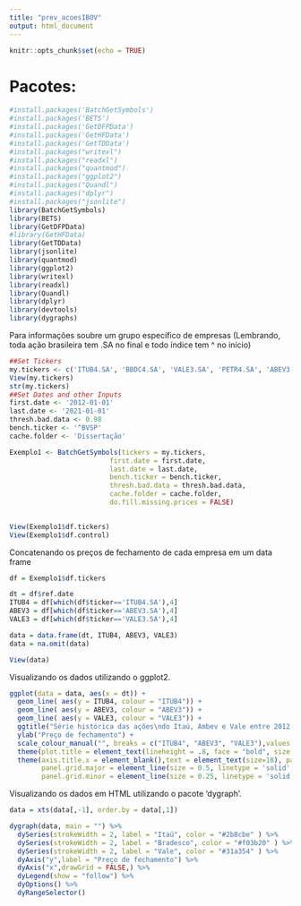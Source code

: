 ---
title: "prev_acoesIBOV"
output: html_document
---

```{r setup, include=FALSE}
knitr::opts_chunk$set(echo = TRUE)
```


# Pacotes: 
```{r}
#install.packages('BatchGetSymbols')
#install.packages('BETS')
#install.packages('GetDFPData')
#install.packages('GetHFData')
#install.packages('GetTDData')
#install.packages("writexl")
#install.packages("readxl")
#install.packages("quantmod")
#install.packages("ggplot2")
#install.packages("Quandl")
#install.packages("dplyr")
#install.packages("jsonlite")
library(BatchGetSymbols)
library(BETS)
library(GetDFPData)
#library(GetHFData)
library(GetTDData)
library(jsonlite)
library(quantmod)
library(ggplot2)
library(writexl)
library(readxl)
library(Quandl)
library(dplyr)
library(devtools)
library(dygraphs)
```


Para informações soubre um grupo específico de empresas (Lembrando, toda ação brasileira tem .SA no final e todo índice tem ^ no início)
```{r}
##Set Tickers
my.tickers <- c('ITUB4.SA', 'BBDC4.SA', 'VALE3.SA', 'PETR4.SA', 'ABEV3.SA')
View(my.tickers)
str(my.tickers)
##Set Dates and other Inputs
first.date <- '2012-01-01'
last.date <- '2021-01-01'
thresh.bad.data <- 0.98
bench.ticker <- '^BVSP'
cache.folder <- 'Dissertação'

Exemplo1 <- BatchGetSymbols(tickers = my.tickers, 
                         first.date = first.date,
                         last.date = last.date,
                         bench.ticker = bench.ticker,
                         thresh.bad.data = thresh.bad.data,
                         cache.folder = cache.folder,
                         do.fill.missing.prices = FALSE)
                      

View(Exemplo1$df.tickers)
View(Exemplo1$df.control)

```

Concatenando os preços de fechamento de cada empresa em um data frame

```{r}
df = Exemplo1$df.tickers

dt = df$ref.date
ITUB4 = df[which(df$ticker=='ITUB4.SA'),4]
ABEV3 = df[which(df$ticker=='ABEV3.SA'),4]
VALE3 = df[which(df$ticker=='VALE3.SA'),4]

data = data.frame(dt, ITUB4, ABEV3, VALE3)
data = na.omit(data)

View(data)

```


Visualizando os dados utilizando o ggplot2. 

```{r}
ggplot(data = data, aes(x = dt)) +
  geom_line( aes(y = ITUB4, colour = "ITUB4")) + 
  geom_line( aes(y = ABEV3, colour = "ABEV3")) + 
  geom_line( aes(y = VALE3, colour = "VALE3")) +
  ggtitle("Série histórica das ações\ndo Itaú, Ambev e Vale entre 2012 e 2021")+
  ylab("Preço de fechamento") +
  scale_colour_manual("", breaks = c("ITUB4", "ABEV3", "VALE3"),values = c("blue", "red", "green")) +
  theme(plot.title = element_text(lineheight = .8, face = "bold", size = 20)) +
  theme(axis.title.x = element_blank(),text = element_text(size=18), panel.background = element_rect(fill = "white", colour = "black"), panel.grid.major.x = element_blank(), 
        panel.grid.major = element_line(size = 0.5, linetype = 'solid', colour = "gray"),
        panel.grid.minor = element_line(size = 0.25, linetype = 'solid', colour = "gray")) 


```


Visualizando os dados em HTML utilizando o pacote 'dygraph'.
```{r}

data = xts(data[,-1], order.by = data[,1])

dygraph(data, main = "") %>%
  dySeries(strokeWidth = 2, label = "Itaú", color = "#2b8cbe" ) %>%
  dySeries(strokeWidth = 2, label = "Bradesco", color = "#f03b20" ) %>%
  dySeries(strokeWidth = 2, label = "Vale", color = "#31a354" ) %>%
  dyAxis("y",label = "Preço de fechamento") %>%
  dyAxis("x",drawGrid = FALSE,) %>%
  dyLegend(show = "follow") %>%
  dyOptions() %>%
  dyRangeSelector()


```


